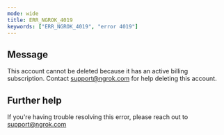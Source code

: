 ```yaml
---
mode: wide
title: ERR_NGROK_4019
keywords: ["ERR_NGROK_4019", "error 4019"]
---
```


## Message

This account cannot be deleted because it has an active billing subscription. Contact support@ngrok.com for help deleting this account.

## Further help

If you're having trouble resolving this error, please reach out to [support@ngrok.com](mailto:support@ngrok.com?subject=Help%20with%20ERR_NGROK_4019)
